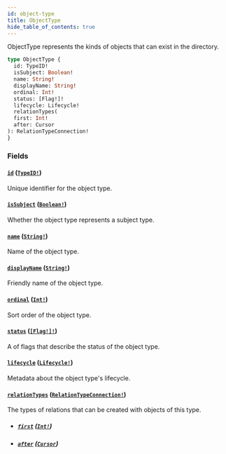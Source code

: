```yaml
---
id: object-type
title: ObjectType
hide_table_of_contents: true
---
```



ObjectType represents the kinds of objects that can exist in the directory.

```graphql
type ObjectType {
  id: TypeID!
  isSubject: Boolean!
  name: String!
  displayName: String!
  ordinal: Int!
  status: [Flag!]!
  lifecycle: Lifecycle!
  relationTypes(
  first: Int!
  after: Cursor
): RelationTypeConnection!
}
```


### Fields

#### [`id`](#) ([`TypeID!`](/docs/directory-api-reference/schema/common/scalars/type-id))

Unique identifier for the object type.


#### [`isSubject`](#) ([`Boolean!`](/docs/directory-api-reference/schema/common/scalars/boolean))

Whether the object type represents a subject type.


#### [`name`](#) ([`String!`](/docs/directory-api-reference/schema/common/scalars/string))

Name of the object type.


#### [`displayName`](#) ([`String!`](/docs/directory-api-reference/schema/common/scalars/string))

Friendly name of the object type.


#### [`ordinal`](#) ([`Int!`](/docs/directory-api-reference/schema/common/scalars/int))

Sort order of the object type.


#### [`status`](#) ([`[Flag!]!`](/docs/directory-api-reference/schema/common/enums/flag))

A of flags that describe the status of the object type.


#### [`lifecycle`](#) ([`Lifecycle!`](/docs/directory-api-reference/schema/common/objects/lifecycle))

Metadata about the object type's lifecycle.


#### [`relationTypes`](#) ([`RelationTypeConnection!`](/docs/directory-api-reference/schema/relation-types/objects/relation-type-connection))

The types of relations that can be created with objects of this type.
- ##### [`first`](#) ([`Int!`](/docs/directory-api-reference/schema/common/scalars/int))




- ##### [`after`](#) ([`Cursor`](/docs/directory-api-reference/schema/common/scalars/cursor))







